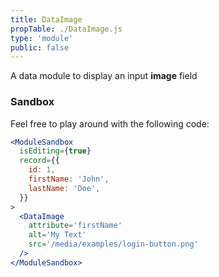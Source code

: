 ```yaml
---
title: DataImage
propTable: ./DataImage.js
type: 'module'
public: false
---
```


A data module to display an input **image** field

### Sandbox

Feel free to play around with the following code:

```jsx
<ModuleSandbox
  isEditing={true}
  record={{
    id: 1,
    firstName: 'John',
    lastName: 'Doe',
  }}
>
  <DataImage
    attribute='firstName'
    alt='My Text'
    src='/media/examples/login-button.png'
  />
</ModuleSandbox>
```

